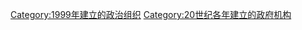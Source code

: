 {{Cat topic in year|topic=建立政府機構|year=1999}}

[[Category:1999年建立的政治组织|Category:1999年建立的政治组织]]
[[Category:20世纪各年建立的政府机构|Category:20世纪各年建立的政府机构]]